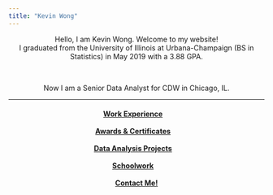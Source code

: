 ```yaml
---
title: "Kevin Wong"
---
```


<!--
HTML COMMENTS ARE WITH THE <!-- STUFF
CSS COMMENTS ARE /* */

highlight specifies the syntax highlighting style. Supported styles include default, tango, pygments, kate, monochrome, espresso, zenburn, haddock, breezedark, and textmate. Pass null to prevent syntax highlighting.

-->

<!-- 
Style all elements with the class name "city"
-->

<!--
try a:hover 
-->

<style>

.intro {
    text-align: right;
    /* color: #7BAFD4; */
    color: BEBEBE;
} 
</style>

<!--
<p style="text-align:center;color:#7BAFD4;">Hello, I am Kevin Wong. Welcome to my website!</p>
-->

<!--
<p class="intro">Hello, I am Kevin Wong. Welcome to my website!</p>
-->

<center>Hello, I am Kevin Wong. Welcome to my website!</center>

<!--
<p style="text-align:center;color:#565A5C;">I graduated from the University of Illinois at Urbana-Champaign (BS in Statistics) in May 2019 with a 3.88 GPA.</p>

<p style="text-align:center;color:#BEBEBE;">I graduated from the University of Illinois at Urbana-Champaign (BS in Statistics) in May 2019 with a 3.88 GPA.</p>

<p style="text-align:center;color:#E8E3D3;">I graduated from the University of Illinois at Urbana-Champaign (BS in Statistics) in May 2019 with a 3.88 GPA.</p>

<p style="text-align:center;color:#A2AAAD;">I graduated from the University of Illinois at Urbana-Champaign (BS in Statistics) in May 2019 with a 3.88 GPA.</p>
-->


<!--
<center>I am a Statistics student at the University of Illinois at Urbana-Champaign.</center>
-->

<center>I graduated from the University of Illinois at Urbana-Champaign (BS in Statistics) in May 2019 with a 3.88 GPA.</center>


<br>

<!--
<center>I will be graduating from the Univ. of Illinois in May 2019 with an overall GPA of 3.88.</center>
-->

<!--
<center>Now I am a Data Analyst for Compass Mortgage in Warrenville, IL.</center>
-->

<!--
<center>Now I am a Data Analyst for CDW in Lincolnshire, IL.</center>
-->


<center>Now I am a Senior Data Analyst for CDW in Chicago, IL.</center>

<!--
<center>Now I am a Data Analyst for <a href="https://www.cdw.com/">CDW</a> in Chicago, IL.</center>
-->

<!--
<center>Now I am a Senior Data Analyst for CDW in Chicago, IL.</center>
-->

<hr />

<!--</center>-->
<h4>
  <center>
    <a class="swag1">[Work Experience](work.html)</a><a class="br-mobile-break-2">&emsp;</a>
    <br class="br-mobile-break"><br class="br-mobile-break">
    <a class="swag1">[Awards & Certificates](awards.html)</a><a class="br-mobile-break-2">&emsp;</a>
    <br class="br-mobile-break"><br class="br-mobile-break">
    <a class="swag1">[Data Analysis Projects](data.html)</a><a class="br-mobile-break-2">&emsp;</a>
    <br class="br-mobile-break"><br class="br-mobile-break">
    <a class="swag1">[Schoolwork](schoolwork.html)</a><a class="br-mobile-break-2">&emsp;</a>
    <br class="br-mobile-break"><br class="br-mobile-break">
    <a class="swag1">[Contact Me!](contact.html)</a>
    <!--
    <a class="swag1">[Work Experience](work.html)&emsp;</a>
    <br class="br-mobile-break"><br class="br-mobile-break">
    <a class="swag1">[Data Analysis Projects](data.html)&emsp;</a>
    <br class="br-mobile-break"><br class="br-mobile-break">
    <a class="swag1">[Schoolwork](schoolwork.html)&emsp;</a>
    <br class="br-mobile-break"><br class="br-mobile-break">
    <a class="swag1">[Contact Me!](contact.html)</a>
    -->
  </center>
</h4>
<!--</center>-->



